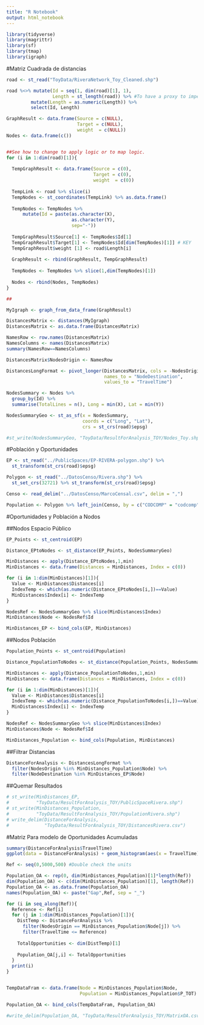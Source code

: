 ```yaml
---
title: "R Notebook"
output: html_notebook
---
```


```r
library(tidyverse)
library(magrittr)
library(sf)
library(tmap)
library(igraph)
```

#Matriz Cuadrada de distancias

```r
road <- st_read("ToyData/RiveraNetwork_Toy_Cleaned.shp")

road %<>% mutate(Id = seq(1, dim(road)[1], 1), 
                 Length = st_length(road)) %>% #To have a proxy to impedance
         mutate(Length = as.numeric(Length)) %>% 
         select(Id, Length)
```

```r
GraphResult <- data.frame(Source = c(NULL), 
                          Target = c(NULL), 
                          weight  = c(NULL))
Nodes <- data.frame(c())


##See how to change to apply logic or to map logic.
for (i in 1:dim(road)[1]){
  
  TempGraphResult <- data.frame(Source = c(0), 
                                Target = c(0), 
                                weight  = c(0))
  
  TempLink <- road %>% slice(i)
  TempNodes <- st_coordinates(TempLink) %>% as.data.frame()
  
  TempNodes <- TempNodes %>%
      mutate(Id = paste(as.character(X),
                        as.character(Y),
                        sep="-"))
  
  TempGraphResult$Source[1] <- TempNodes$Id[1]
  TempGraphResult$Target[1] <- TempNodes$Id[dim(TempNodes)[1]] # KEY
  TempGraphResult$weight [1] <- road$Length[i]
  
  GraphResult <- rbind(GraphResult, TempGraphResult)
  
  TempNodes <- TempNodes %>% slice(1,dim(TempNodes)[1])
  
  Nodes <- rbind(Nodes, TempNodes)
}

## 

MyIgraph <- graph_from_data_frame(GraphResult) 
```

```r
DistancesMatrix <- distances(MyIgraph)
DistancesMatrix <- as.data.frame(DistancesMatrix)

NamesRow <- row.names(DistancesMatrix)
NamesColumns <- names(DistancesMatrix)
summary(NamesRow==NamesColumns)

DistancesMatrix$NodesOrigin <- NamesRow

DistancesLongFormat <- pivot_longer(DistancesMatrix, cols = -NodesOrigin,
                                    names_to = "NodeDestination",
                                    values_to = "TravelTime")

```

```r
NodesSummary <- Nodes %>% 
  group_by(Id) %>% 
  summarise(TotalLines = n(), Long = min(X), Lat = min(Y)) 

NodesSummaryGeo <- st_as_sf(x = NodesSummary, 
                            coords = c("Long", "Lat"), 
                            crs = st_crs(road)$epsg)

```

```r
#st_write(NodesSummaryGeo, "ToyData/ResultForAnalysis_TOY/Nodes_Toy.shp")
```

#Población y Oportunidades

```r
EP <- st_read("../PublicSpaces/EP-RIVERA-polygon.shp") %>% 
  st_transform(st_crs(road)$epsg)

Polygon <- st_read("../DatosCenso/Rivera.shp") %>% 
  st_set_crs(32721) %>% st_transform(st_crs(road)$epsg)

Censo <- read_delim("../DatosCenso/MarcoCensal.csv", delim = ",")

Population <- Polygon %>% left_join(Censo, by = c("CODCOMP" = "codcomp"))
```

#Oportunidades y Población a Nodos

##Nodos Espacio Público

```r
EP_Points <- st_centroid(EP)

Distance_EPtoNodes <- st_distance(EP_Points, NodesSummaryGeo)

MinDistances <- apply(Distance_EPtoNodes,1,min)
MinDistances <- data.frame(Distances = MinDistances, Index = c(0))

for (i in 1:dim(MinDistances)[1]){
  Value <- MinDistances$Distances[i]
  IndexTemp <- which(as.numeric(Distance_EPtoNodes[i,])==Value)
  MinDistances$Index[i] <- IndexTemp
}

NodesRef <- NodesSummaryGeo %>% slice(MinDistances$Index)
MinDistances$Node <- NodesRef$Id

MinDistances_EP <- bind_cols(EP, MinDistances)
```


##Nodos Población

```r
Population_Points <- st_centroid(Population)

Distance_PopulationToNodes <- st_distance(Population_Points, NodesSummaryGeo)

MinDistances <- apply(Distance_PopulationToNodes,1,min)
MinDistances <- data.frame(Distances = MinDistances, Index = c(0))

for (i in 1:dim(MinDistances)[1]){
  Value <- MinDistances$Distances[i]
  IndexTemp <- which(as.numeric(Distance_PopulationToNodes[i,])==Value)
  MinDistances$Index[i] <- IndexTemp
}

NodesRef <- NodesSummaryGeo %>% slice(MinDistances$Index)
MinDistances$Node <- NodesRef$Id

MinDistances_Population <- bind_cols(Population, MinDistances)
```

##Filtrar Distancias

```r
DistanceForAnalysis <- DistancesLongFormat %>% 
  filter(NodesOrigin %in% MinDistances_Population$Node) %>% 
  filter(NodeDestination %in% MinDistances_EP$Node)
```


##Quemar Resultados

```r
# st_write(MinDistances_EP, 
#          "ToyData/ResultForAnalysis_TOY/PublicSpaceRivera.shp")
# st_write(MinDistances_Population,
#          "ToyData/ResultForAnalysis_TOY/PopulationRivera.shp")
# write_delim(DistanceForAnalysis,
#             "ToyData/ResultForAnalysis_TOY/DistancesRivera.csv")
```


#Matriz Para modelo de Oportunidades Acumuladas

```r
summary(DistanceForAnalysis$TravelTime)
ggplot(data = DistanceForAnalysis) + geom_histogram(aes(x = TravelTime))
```

```r
Ref <- seq(0,5000,500) #Double check the units

Population_OA <- rep(0, dim(MinDistances_Population)[1]*length(Ref))
dim(Population_OA) <- c(dim(MinDistances_Population)[1], length(Ref))
Population_OA <- as.data.frame(Population_OA)
names(Population_OA) <- paste("Gap",Ref, sep = "_")

for (i in seq_along(Ref)){
  Reference <- Ref[i]
  for (j in 1:dim(MinDistances_Population)[1]){
    DistTemp <- DistanceForAnalysis %>% 
      filter(NodesOrigin == MinDistances_Population$Node[j]) %>% 
      filter(TravelTime <= Reference)
    
    TotalOpportunities <- dim(DistTemp)[1]  
    
    Population_OA[j,i] <- TotalOpportunities
  }
  print(i)
}


TempDataFram <- data.frame(Node = MinDistances_Population$Node, 
                           Population = MinDistances_Population$P_TOT)

Population_OA <- bind_cols(TempDataFram, Population_OA)

```

```r
#write_delim(Population_OA, "ToyData/ResultForAnalysis_TOY/MatrixOA.csv")
```

